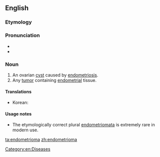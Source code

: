 ==English==

===Etymology===
{{suffix|endometrium|oma}}

===Pronunciation===
* {{IPA|/ˌendəmitriˈəʊmə/}}
* {{rhymes|əʊmə}}

===Noun===
{{en-noun}}

# An ovarian [[cyst]] caused by [[endometriosis]].
# Any [[tumor]] containing [[endometrial]] tissue.

====Translations====
{{trans-top|ovarian cyst}}
* Korean: {{t|ko|자궁내막종|tr=jagungnaemakjong}}
{{trans-mid}}
{{trans-bottom}}

====Usage notes====
* The etymologically correct plural [[endometriomata]] is extremely rare in modern use.

[[Category:en:Diseases]]

[[ta:endometrioma]]
[[zh:endometrioma]]